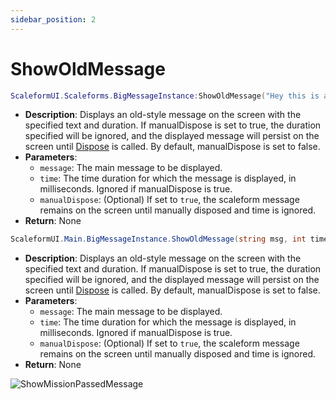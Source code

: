 ```yaml
---
sidebar_position: 2
---
```


# ShowOldMessage


<Tabs>

<TabItem value="lua" label="Lua">

```lua
ScaleformUI.Scaleforms.BigMessageInstance:ShowOldMessage("Hey this is a example", 5000, false)
```
- **Description**: Displays an old-style message on the screen with the specified text and duration. If manualDispose is set to true, the duration specified will be ignored, and the displayed message will persist on the screen until [Dispose](/scaleformui/docs/ScaleformUI/scaleforms/Dispose) is called. By default, manualDispose is set to false.
- **Parameters**:
  - `message`: The main message to be displayed.
  - `time`: The time duration for which the message is displayed, in milliseconds. Ignored if manualDispose is true.
  - `manualDispose`: (Optional) If set to `true`, the scaleform message remains on the screen until manually disposed and time is ignored.
- **Return**: None

</TabItem>
<TabItem value="csharp" label="C#">

```csharp
ScaleformUI.Main.BigMessageInstance.ShowOldMessage(string msg, int time = 5000, bool manualDispose = false);
```

- **Description**: Displays an old-style message on the screen with the specified text and duration. If manualDispose is set to true, the duration specified will be ignored, and the displayed message will persist on the screen until [Dispose](/scaleformui/docs/ScaleformUI/scaleforms/Dispose) is called. By default, manualDispose is set to false.
- **Parameters**:
  - `message`: The main message to be displayed.
  - `time`: The time duration for which the message is displayed, in milliseconds. Ignored if manualDispose is true.
  - `manualDispose`: (Optional) If set to `true`, the scaleform message remains on the screen until manually disposed and time is ignored.
- **Return**: None

</TabItem>
</Tabs>

![ShowMissionPassedMessage](https://i.imgur.com/Nz9gru5.png)